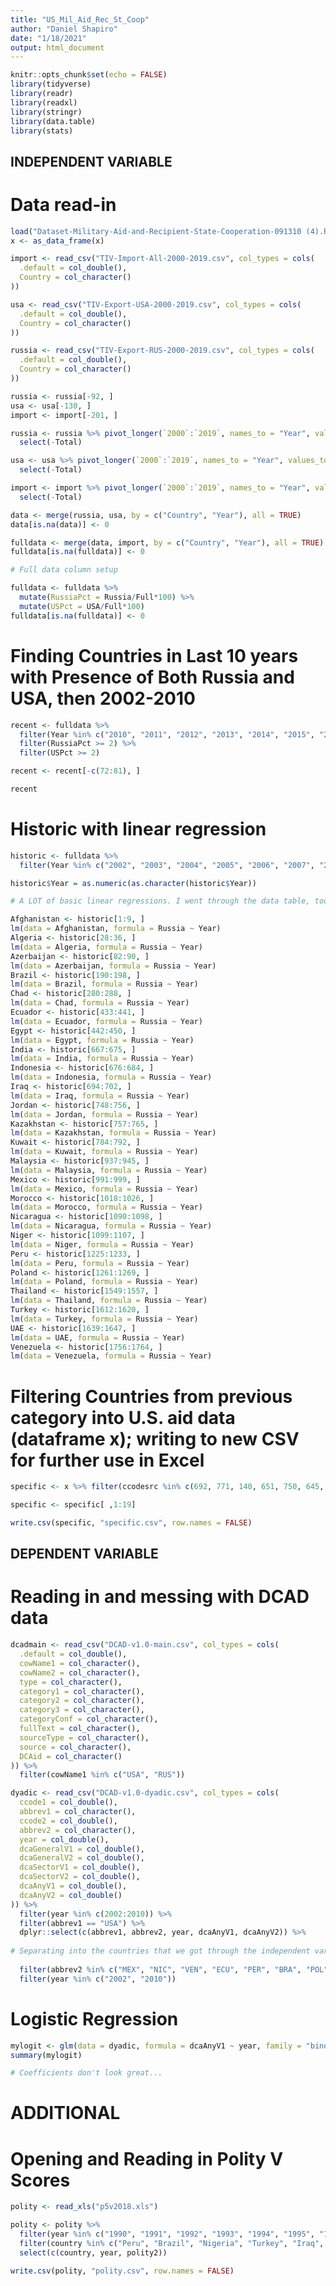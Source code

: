 ```yaml
---
title: "US_Mil_Aid_Rec_St_Coop"
author: "Daniel Shapiro"
date: "1/18/2021"
output: html_document
---
```


```r
knitr::opts_chunk$set(echo = FALSE)
library(tidyverse)
library(readr)
library(readxl)
library(stringr)
library(data.table)
library(stats)
```

## INDEPENDENT VARIABLE

# Data read-in

```r
load("Dataset-Military-Aid-and-Recipient-State-Cooperation-091310 (4).RData")
x <- as_data_frame(x)

import <- read_csv("TIV-Import-All-2000-2019.csv", col_types = cols(
  .default = col_double(),
  Country = col_character()
))

usa <- read_csv("TIV-Export-USA-2000-2019.csv", col_types = cols(
  .default = col_double(),
  Country = col_character()
))

russia <- read_csv("TIV-Export-RUS-2000-2019.csv", col_types = cols(
  .default = col_double(),
  Country = col_character()
))

russia <- russia[-92, ]
usa <- usa[-130, ]
import <- import[-201, ]

russia <- russia %>% pivot_longer(`2000`:`2019`, names_to = "Year", values_to = "Russia") %>%
  select(-Total)

usa <- usa %>% pivot_longer(`2000`:`2019`, names_to = "Year", values_to = "USA") %>%
  select(-Total)

import <- import %>% pivot_longer(`2000`:`2019`, names_to = "Year", values_to = "Full") %>%
  select(-Total)

data <- merge(russia, usa, by = c("Country", "Year"), all = TRUE)
data[is.na(data)] <- 0

fulldata <- merge(data, import, by = c("Country", "Year"), all = TRUE)
fulldata[is.na(fulldata)] <- 0

# Full data column setup

fulldata <- fulldata %>% 
  mutate(RussiaPct = Russia/Full*100) %>%
  mutate(USPct = USA/Full*100)
fulldata[is.na(fulldata)] <- 0
```

# Finding Countries in Last 10 years with Presence of Both Russia and USA, then 2002-2010

```r
recent <- fulldata %>%
  filter(Year %in% c("2010", "2011", "2012", "2013", "2014", "2015", "2016", "2017", "2018", "2019"))  %>%
  filter(RussiaPct >= 2) %>%
  filter(USPct >= 2)
```

```r
recent <- recent[-c(72:81), ]
```

```r
recent
```

# Historic with linear regression

```r
historic <- fulldata %>%
  filter(Year %in% c("2002", "2003", "2004", "2005", "2006", "2007", "2008", "2009", "2010"))

historic$Year = as.numeric(as.character(historic$Year))

# A LOT of basic linear regressions. I went through the data table, took a regression for each country that Russia sold to, looked at the slopes, and kept the ones that were positive. I then removed the ones from this list that the U.S. did not sell any weapons to during this period (Armenia, Croatia, Cyprus, Kenya, Libya, Mongolia, Senegal, Slovenia, Syria, Tajikistan, Turkmenistan, Uzbekistan, Vietnam).

Afghanistan <- historic[1:9, ]
lm(data = Afghanistan, formula = Russia ~ Year)
Algeria <- historic[28:36, ]
lm(data = Algeria, formula = Russia ~ Year)
Azerbaijan <- historic[82:90, ]
lm(data = Azerbaijan, formula = Russia ~ Year)
Brazil <- historic[190:198, ]
lm(data = Brazil, formula = Russia ~ Year)
Chad <- historic[280:288, ]
lm(data = Chad, formula = Russia ~ Year)
Ecuador <- historic[433:441, ]
lm(data = Ecuador, formula = Russia ~ Year)
Egypt <- historic[442:450, ]
lm(data = Egypt, formula = Russia ~ Year)
India <- historic[667:675, ]
lm(data = India, formula = Russia ~ Year)
Indonesia <- historic[676:684, ]
lm(data = Indonesia, formula = Russia ~ Year)
Iraq <- historic[694:702, ]
lm(data = Iraq, formula = Russia ~ Year)
Jordan <- historic[748:756, ]
lm(data = Jordan, formula = Russia ~ Year)
Kazakhstan <- historic[757:765, ]
lm(data = Kazakhstan, formula = Russia ~ Year)
Kuwait <- historic[784:792, ]
lm(data = Kuwait, formula = Russia ~ Year)
Malaysia <- historic[937:945, ]
lm(data = Malaysia, formula = Russia ~ Year)
Mexico <- historic[991:999, ]
lm(data = Mexico, formula = Russia ~ Year)
Morocco <- historic[1018:1026, ]
lm(data = Morocco, formula = Russia ~ Year)
Nicaragua <- historic[1090:1098, ]
lm(data = Nicaragua, formula = Russia ~ Year)
Niger <- historic[1099:1107, ]
lm(data = Niger, formula = Russia ~ Year)
Peru <- historic[1225:1233, ]
lm(data = Peru, formula = Russia ~ Year)
Poland <- historic[1261:1269, ]
lm(data = Poland, formula = Russia ~ Year)
Thailand <- historic[1549:1557, ]
lm(data = Thailand, formula = Russia ~ Year)
Turkey <- historic[1612:1620, ]
lm(data = Turkey, formula = Russia ~ Year)
UAE <- historic[1639:1647, ]
lm(data = UAE, formula = Russia ~ Year)
Venezuela <- historic[1756:1764, ]
lm(data = Venezuela, formula = Russia ~ Year)
```

# Filtering Countries from previous category into U.S. aid data (dataframe x); writing to new CSV for further use in Excel

```r
specific <- x %>% filter(ccodesrc %in% c(692, 771, 140, 651, 750, 645, 663, 690, 475, 770, 135, 800, 640, 696, 704))

specific <- specific[ ,1:19]

write.csv(specific, "specific.csv", row.names = FALSE)
```

## DEPENDENT VARIABLE

# Reading in and messing with DCAD data

```r
dcadmain <- read_csv("DCAD-v1.0-main.csv", col_types = cols(
  .default = col_double(),
  cowName1 = col_character(),
  cowName2 = col_character(),
  type = col_character(),
  category1 = col_character(),
  category2 = col_character(),
  category3 = col_character(),
  categoryConf = col_character(),
  fullText = col_character(),
  sourceType = col_character(),
  source = col_character(),
  DCAid = col_character()
)) %>%
  filter(cowName1 %in% c("USA", "RUS"))
```

```r
dyadic <- read_csv("DCAD-v1.0-dyadic.csv", col_types = cols(
  ccode1 = col_double(),
  abbrev1 = col_character(),
  ccode2 = col_double(),
  abbrev2 = col_character(),
  year = col_double(),
  dcaGeneralV1 = col_double(),
  dcaGeneralV2 = col_double(),
  dcaSectorV1 = col_double(),
  dcaSectorV2 = col_double(),
  dcaAnyV1 = col_double(),
  dcaAnyV2 = col_double()
)) %>%
  filter(year %in% c(2002:2010)) %>%
  filter(abbrev1 == "USA") %>%
  dplyr::select(c(abbrev1, abbrev2, year, dcaAnyV1, dcaAnyV2)) %>%
  
# Separating into the countries that we got through the independent variable
  
  filter(abbrev2 %in% c("MEX", "NIC", "VEN", "ECU", "PER", "BRA", "POL", "AZE", "NIR", "CHA", "ALG", "MOR", "TUR", "IRQ", "EGY", "JOR", "KUW", "UAE", "AFG", "KZK", "IND", "THI", "MAL", "INS")) %>%
  filter(year %in% c("2002", "2010"))
```

# Logistic Regression

```r
mylogit <- glm(data = dyadic, formula = dcaAnyV1 ~ year, family = "binomial")
summary(mylogit)

# Coefficients don't look great...
```

# ADDITIONAL 

# Opening and Reading in Polity V Scores

```r
polity <- read_xls("p5v2018.xls") 
```

```r
polity <- polity %>%
  filter(year %in% c("1990", "1991", "1992", "1993", "1994", "1995", "1996", "1997", "1998", "1999", "2000", "2001", "2002", "2003", "2004", "2005", "2006", "2007", "2008", "2009", "2010", "2011", "2012", "2013", "2014", "2015", "2016", "2017", "2018")) %>%
  filter(country %in% c("Peru", "Brazil", "Nigeria", "Turkey", "Iraq", "Egypt", "Jordan", "Kuwait", "Bahrain", "UAE", "Uzbekistan", "India", "Pakistan", "Bangladesh", "Thailand")) %>%
  select(c(country, year, polity2))

write.csv(polity, "polity.csv", row.names = FALSE)
```